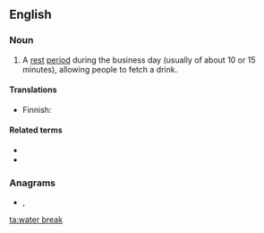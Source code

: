 ==English==

===Noun===
{{en-noun}}

# A [[rest]] [[period]] during the business day (usually of about 10 or 15 minutes), allowing people to fetch a drink.

====Translations====
{{trans-top|rest period during the business day}}
* Finnish: {{t|fi|juomatauko}}
{{trans-mid}}
{{trans-bottom}}

====Related terms====
* {{l|en|coffee break}}
* {{l|en|urinary break}}

===Anagrams===
* {{l|en|breakwater}}, {{l|en|break water}}

[[ta:water break]]
